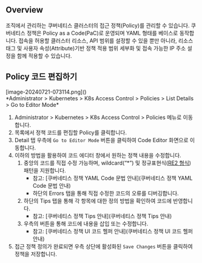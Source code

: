 ## Overview
조직에서 관리하는 쿠버네티스 클러스터의 접근 정책(Policy)를 관리할 수 있습니다. 쿠버네티스 정책은 Policy as a Code(PaC)로 운영되며 YAML 형태를 베이스로 동작합니다. 접속을 허용할 클러스터 리소스, API 범위를 설정할 수 있을 뿐만 아니라, 리소스 태그 및 사용자 속성(Attribute)기반 정책 적용 범위 세부화 및 접속 가능한 IP 주소 설정을 함께 적용할 수 있습니다.

## Policy 코드 편집하기
<p align="center">
<div>[image-20240721-073114.png]()</div>
*Administrator &gt; Kubernetes &gt; K8s Access Control &gt; Policies &gt; List Details &gt; Go to Editor Mode*
</p>

1. Administrator &gt; Kubernetes &gt; K8s Access Control &gt; Policies 메뉴로 이동합니다.
2. 목록에서 정책 코드를 편집할 Policy를 클릭합니다.
3. Detail 탭 우측에 `Go to Editor Mode` 버튼을 클릭하여 Code Editor 화면으로 이동합니다.
4. 이하의 방법을 활용하여 코드 에디터 창에서 원하는 정책 내용을 수정합니다.
    1. 중앙의 코드를 직접 수정 가능하며, wildcard(“*”) 및 정규표현식([RE2 형식](https://github.com/girishji/re2/wiki/Syntax)) 패턴을 지원합니다.
        * 참고: [쿠버네티스 정책 YAML Code 문법 안내](쿠버네티스 정책 YAML Code 문법 안내)
        * 하단의 Errors 탭을 통해 직접 수정한 코드의 오류를 디버깅합니다.
    2. 하단의 Tips 탭을 통해 각 항목에 대한 정의 방법을 확인하여 코드에 반영합니다.
        * 참고: [쿠버네티스 정책 Tips 안내](쿠버네티스 정책 Tips 안내)
    3. 우측의 버튼을 통해 코드에 내용을 삽입 또는 수정합니다.
        * 참고: [쿠버네티스 정책 UI 코드 헬퍼 안내](쿠버네티스 정책 UI 코드 헬퍼 안내)
5. 접근 정책 정의가 완료되면 우측 상단에 활성화된 `Save Changes` 버튼을 클릭하여 정책을 저장합니다.
